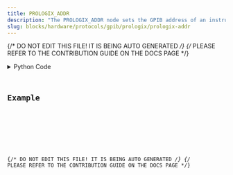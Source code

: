 ```yaml
---
title: PROLOGIX_ADDR
description: "The PROLOGIX_ADDR node sets the GPIB address of an instrument using the Prologix USB-to-GPIB or USB-to-Ethernet adapter."
slug: blocks/hardware/protocols/gpib/prologix/prologix-addr
---
```


{/* DO NOT EDIT THIS FILE! IT IS BEING AUTO GENERATED */}
{/* PLEASE REFER TO THE CONTRIBUTION GUIDE ON THE DOCS PAGE */}


<PythonDocsDisplay docstring={docstring} />
<details>
<summary>Python Code</summary>



<Code code={pythonCode} lang="py" wrap theme="dracula" />

[Find this Flojoy Block on GitHub](https://github.com/flojoy-ai/blocks/blob/main/blocks/HARDWARE/PROTOCOLS/GPIB/PROLOGIX/PROLOGIX_ADDR/PROLOGIX_ADDR.py)

</details>

## Example


<GetHelpWidget />


<AppDisplay app={app} blockName="PROLOGIX_ADDR" client:visible />


<Example />

{/* DO NOT EDIT THIS FILE! IT IS BEING AUTO GENERATED */}
{/* PLEASE REFER TO THE CONTRIBUTION GUIDE ON THE DOCS PAGE */}
